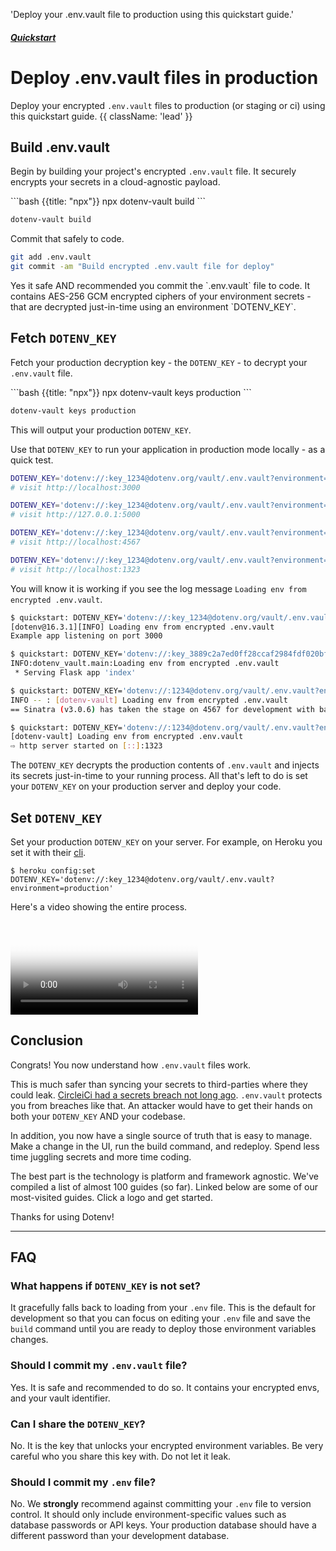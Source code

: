 


  'Deploy your .env.vault file to production using this quickstart guide.'

##### [Quickstart](/docs/quickstart)
# Deploy .env.vault files in production

Deploy your encrypted `.env.vault` files to production (or staging or ci) using this quickstart guide. {{ className: 'lead' }}

<div className="not-prose grid grid-flow-col auto-cols-max gap-x-6 gap-y-10">
  <a href="/docs/languages/nodejs"><NodeIcon className="h-9 w-9 text-[#339933]"/></a>
  <a href="/docs/languages/python"><PythonIcon className="h-9 w-9 text-[#3776AB]"/></a>
  <a href="/docs/languages/ruby"><RubyIcon className="h-9 w-9 text-[#CC342D]"/></a>
  <a href="/docs/languages/go"><GoIcon className="h-10 w-10 text-[#00ADD8]"/></a>
</div>

## Build .env.vault

Begin by building your project's encrypted `.env.vault` file. It securely encrypts your secrets in a cloud-agnostic payload.

<CodeGroup>
```bash {{title: "npx"}}
npx dotenv-vault build
```

```bash {{title: "Homebrew"}}
dotenv-vault build
```
</CodeGroup>

Commit that safely to code.

```bash
git add .env.vault
git commit -am "Build encrypted .env.vault file for deploy"
```

<Note>
  Yes it safe AND recommended you commit the `.env.vault` file to code. It contains AES-256 GCM encrypted ciphers of your environment secrets - that are decrypted just-in-time using an environment `DOTENV_KEY`.
</Note>

## Fetch `DOTENV_KEY`

Fetch your production decryption key - the `DOTENV_KEY` - to decrypt your `.env.vault` file.

<CodeGroup>
```bash {{title: "npx"}}
npx dotenv-vault keys production
```

```bash {{title: "Homebrew"}}
dotenv-vault keys production
```
</CodeGroup>

This will output your production `DOTENV_KEY`.

Use that `DOTENV_KEY` to run your application in production mode locally - as a quick test.

<CodeGroup>

```bash {{ title: "Node.js" }}
DOTENV_KEY='dotenv://:key_1234@dotenv.org/vault/.env.vault?environment=production' node index.js
# visit http://localhost:3000
```

```bash {{ title: "Python" }}
DOTENV_KEY='dotenv://:key_1234@dotenv.org/vault/.env.vault?environment=production' flask --app index run
# visit http://127.0.0.1:5000
```

```bash {{ title: "Ruby" }}
DOTENV_KEY='dotenv://:key_1234@dotenv.org/vault/.env.vault?environment=production' ruby index.rb
# visit http://localhost:4567
```

```bash {{ title: "Go" }}
DOTENV_KEY='dotenv://:key_1234@dotenv.org/vault/.env.vault?environment=production' go run index.go
# visit http://localhost:1323
```

</CodeGroup>

<ScreenshotBrowser url='/assets/img/docs/hello-production.png'/>

You will know it is working if you see the log message `Loading env from encrypted .env.vault`.

<CodeGroup>

```bash {{ title: "Node.js" }}
$ quickstart: DOTENV_KEY='dotenv://:key_1234@dotenv.org/vault/.env.vault?environment=production' node index.js
[dotenv@16.3.1][INFO] Loading env from encrypted .env.vault
Example app listening on port 3000
```

```bash {{ title: "Python" }}
$ quickstart: DOTENV_KEY='dotenv://:key_3889c2a7ed0ff28ccaf2984fdf020bf0e4a702ecfd2e0c00a129f838b0cb4e71@dotenv.org/vault/.env.vault?environment=production' flask --app index run
INFO:dotenv_vault.main:Loading env from encrypted .env.vault
 * Serving Flask app 'index'
```

```bash {{ title: "Ruby" }}
$ quickstart: DOTENV_KEY='dotenv://:1234@dotenv.org/vault/.env.vault?environment=production' ruby index.rb
INFO -- : [dotenv-vault] Loading env from encrypted .env.vault
== Sinatra (v3.0.6) has taken the stage on 4567 for development with backup from Puma
```

```bash {{ title: "Go" }}
$ quickstart: DOTENV_KEY='dotenv://:1234@dotenv.org/vault/.env.vault?environment=production' go run index.go
[dotenv-vault] Loading env from encrypted .env.vault
⇨ http server started on [::]:1323
```

</CodeGroup>

The `DOTENV_KEY` decrypts the production contents of `.env.vault` and injects its secrets just-in-time to your running process. All that's left to do is set your `DOTENV_KEY` on your production server and deploy your code.

## Set `DOTENV_KEY`

Set your production `DOTENV_KEY` on your server. For example, on Heroku you set it with their [cli](https://devcenter.heroku.com/articles/heroku-cli).

```shell
$ heroku config:set DOTENV_KEY='dotenv://:key_1234@dotenv.org/vault/.env.vault?environment=production'
```

Here's a video showing the entire process.

<Video poster='/assets/img/cloudinary/deploy-encrypted-vault_shdiav.gif'
  mp4='/assets/img/cloudinary/deploy-encrypted-vault_shdiav.mp4'
  webm='/assets/img/cloudinary/deploy-encrypted-vault_shdiav.webm'/>
## Conclusion

Congrats! You now understand how `.env.vault` files work.

This is much safer than syncing your secrets to third-parties where they could leak. [CircleiCi had a secrets breach not long ago](https://techcrunch.com/2023/01/05/circleci-breach/). `.env.vault` protects you from breaches like that. An attacker would have to get their hands on both your `DOTENV_KEY` AND your codebase.

In addition, you now have a single source of truth that is easy to manage. Make a change in the UI, run the build command, and redeploy. Spend less time juggling secrets and more time coding.

The best part is the technology is platform and framework agnostic. We've compiled a list of almost 100 guides (so far). Linked below are some of our most-visited guides. Click a logo and get started.

<div className="not-prose grid grid-flow-col auto-cols-max gap-x-6 gap-y-10">
  <a href="/docs/languages/nodejs"><NodeIcon className="h-9 w-9 text-[#339933]"/></a>
  <a href="/docs/languages/python"><PythonIcon className="h-9 w-9 text-[#3776AB]"/></a>
  <a href="/docs/languages/ruby"><RubyIcon className="h-9 w-9 text-[#CC342D]"/></a>
  <a href="/docs/languages/go"><GoIcon className="h-10 w-10 text-[#00ADD8]"/></a>
  <a href="/docs/frameworks/express"><ExpressIcon className="h-9 w-9 text-[#000000] dark:invert"/></a>
  <a href="/docs/frameworks/nextjs"><NextIcon className="h-9 w-9 text-[#000000] dark:invert"/></a>
  <a href="/docs/languages/nodejs/github-actions"><GitHubIcon className="h-9 w-9 text-[#181717] dark:invert"/></a>
  <a href="/docs/languages/nodejs/docker"><DockerIcon className="h-9 w-9 text-[#2496ED]"/></a>
  <a href="/docs/platforms/vercel"><VercelIcon className="h-9 w-9 text-[#000000] dark:invert"/></a>
  <a href="/docs/languages/nodejs/gitlab-ci"><GitlabIcon className="h-9 w-9 text-[#FC6D26]"/></a>
</div>

Thanks for using Dotenv!

---

## FAQ

### What happens if `DOTENV_KEY` is not set?

It gracefully falls back to loading from your `.env` file. This is the default for development so that you can focus on editing your `.env` file and save the `build` command until you are ready to deploy those environment variables changes.

### Should I commit my `.env.vault` file?

Yes. It is safe and recommended to do so. It contains your encrypted envs, and your vault identifier.

### Can I share the `DOTENV_KEY`?

No. It is the key that unlocks your encrypted environment variables. Be very careful who you share this key with. Do not let it leak.

### Should I commit my `.env` file?

No. We **strongly** recommend against committing your `.env` file to version control. It should only include environment-specific values such as database passwords or API keys. Your production database should have a different password than your development database.


